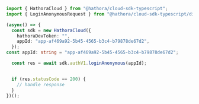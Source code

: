 ```typescript LoginAnonymous.ts
import { HathoraCloud } from "@hathora/cloud-sdk-typescript";
import { LoginAnonymousRequest } from "@hathora/cloud-sdk-typescript/dist/sdk/models/operations";

(async() => {
  const sdk = new HathoraCloud({
    hathoraDevToken: "",
    appId: "app-af469a92-5b45-4565-b3c4-b79878de67d2",
  });
const appId: string = "app-af469a92-5b45-4565-b3c4-b79878de67d2";

  const res = await sdk.authV1.loginAnonymous(appId);


  if (res.statusCode == 200) {
    // handle response
  }
})();
```
